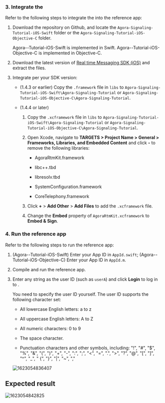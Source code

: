 <PlatformWrapper platform="ios">

### 3. Integrate the <Vg k="MESS_SDK" />

Refer to the following steps to integrate the <Vg k="MESS_SDK" /> into the reference app:

1.  Download the [<Vg k="SIG" />](https://github.com/AgoraIO/Signaling) repository on Github, and locate the `Agora-Signaling-Tutorial-iOS-Swift` folder or the `Agora-Signaling-Tutorial-iOS-Objective-C` folder.

    <div class="alert info">Agora-<Vg k="MESS" />-Tutorial-iOS-Swift is implemented in Swift.
    Agora-<Vg k="MESS" />-Tutorial-iOS-Objective-C is implemented in Objective-C.</div>

2.  Download the latest version of [Real time Messaging SDK (iOS)](../reference/downloads) and extract the files.

3.  Integrate per your SDK version:

    -   (1.4.3 or earlier) Copy the `.framework` file in `libs` to `Agora-Signaling-Tutorial-iOS-Swift\Agora-Signaling-Tutorial` or `Agora-Signaling-Tutorial-iOS-Objective-C\Agora-Signaling-Tutorial`.

    -   (1.4.4 or later)

        1.  Copy the `.xcframework` file in `libs` to `Agora-Signaling-Tutorial-iOS-Swift\Agora-Signaling-Tutorial` or `Agora-Signaling-Tutorial-iOS-Objective-C\Agora-Signaling-Tutorial`.

        2.  Open Xcode, navigate to **TARGETS &gt; Project Name &gt; General &gt; Frameworks, Libraries, and Embedded Content** and click **-** to remove the following libraries:

            -   AgoraRtmKit.framework

            -   libc++.tbd

            -   libresolv.tbd

            -   SystemConfiguration.framework

            -   CoreTelephony.framework

        3.  Click **+** &gt; **Add Other** &gt; **Add Files** to add the `.xcframework` file.

        4.  Change the **Embed** property of `AgoraRtmKit.xcframework` to **Embed & Sign**.

### 4. Run the reference app

Refer to the following steps to run the reference app:

1.  (Agora-<Vg k="MESS" />-Tutorial-iOS-Swift) Enter your App ID in `AppId.swift`; (Agora-<Vg k="MESS" />-Tutorial-iOS-Objective-C) Enter your App ID in `AppId.m`.

2.  Compile and run the reference app.

3.  Enter any string as the user ID (such as `userA`) and click **Login** to log in to <Vg k="SIG" />.

    You need to specify the user ID yourself. The user ID supports the following character set:

    -   All lowercase English letters: a to z

    -   All uppercase English letters: A to Z

    -   All numeric characters: 0 to 9

    -   The space character.

    -   Punctuation characters and other symbols, including: "!", "#", "$", "%", "&", "(", ")", "+", "-", ":", ";", "&lt;", "=", ".", "&gt;", "?", "@", "[", "]", "^", "_", " {", "}", "\|", "\~", ","

    ![1623054836407](https://web-cdn.agora.io/docs-files/1623054836407)

## Expected result

![1623054842825](https://web-cdn.agora.io/docs-files/1623054842825)
</PlatformWrapper>
